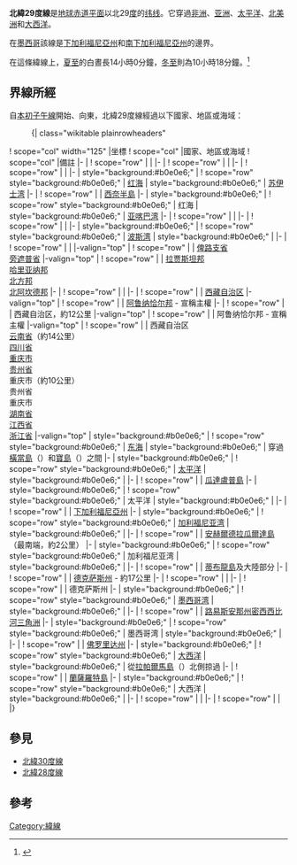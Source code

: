 {{NoteTA
|G1=Toponym
}}
{{Location map-line|lat=29}}
{{kml}}
'''北緯29度線'''是[[地球|地球]][[赤道|赤道平面]]以北29[[度_(角)|度]]的[[纬线|纬线]]。它穿過[[非洲|非洲]]、[[亚洲|亚洲]]、[[太平洋|太平洋]]、[[北美洲|北美洲]]和[[大西洋|大西洋]]。

在[[墨西哥|墨西哥]]該線是[[下加利福尼亞州|下加利福尼亞州]]和[[南下加利福尼亞州|南下加利福尼亞州]]的邊界。

在這條緯線上，[[夏至|夏至]]的白晝長14小時0分鐘，[[冬至|冬至]]則為10小時18分鐘。<ref>{{cite web|title=Duration of Daylight|url=http://aa.usno.navy.mil/data/docs/Dur_OneYear.php|publisher=Astronomical Applications Department of the U.S. Naval Observatory|accessdate=2015-08-29|archive-date=2017-07-18|archive-url=https://web.archive.org/web/20170718031549/http://aa.usno.navy.mil/data/docs/Dur_OneYear.php|dead-url=no}}{{en}}</ref>

== 界線所經 ==
自[[本初子午線|本初子午線]]開始、向東，北緯29度線經過以下國家、地區或海域：

:{| class="wikitable plainrowheaders"
! scope="col" width="125" |坐標
! scope="col" |國家、地區或海域
! scope="col" |備註
|-
| {{Coord|29|0|N|0|0|E|type:landmark|name=本初子午線}}
! scope="row" | {{DZA}}
|
|-
| {{Coord|29|0|N|9|52|E|type:country|name=利比亞}}
! scope="row" | {{LBY}}
|
|-
| {{Coord|29|0|N|25|0|E|type:country|name=埃及}}
! scope="row" | {{EGY}}
|
|-
| style="background:#b0e0e6;" | {{Coord|29|0|N|32|37|E|type:waterbody|name=紅海}}
! scope="row" style="background:#b0e0e6;" | [[红海|红海]]
| style="background:#b0e0e6;" | [[苏伊士湾|苏伊士湾]]
|-
| {{Coord|29|0|N|33|11|E|type:country|name=埃及}}
! scope="row" | {{EGY}}
| [[西奈半島|西奈半島]]
|-
| style="background:#b0e0e6;" | {{Coord|29|0|N|34|41|E|type:waterbody|name=紅海}}
! scope="row" style="background:#b0e0e6;" | 红海
| style="background:#b0e0e6;" | [[亚喀巴湾|亚喀巴湾]]
|-
| {{Coord|29|0|N|34|52|E|type:country|name=沙烏地阿拉伯}}
! scope="row" | {{SAU}}
|
|-
| {{Coord|29|0|N|47|27|E|type:country|name=科威特}}
! scope="row" | {{KWT}}
|
|-
| style="background:#b0e0e6;" | {{Coord|29|0|N|48|10|E|type:waterbody|name=波斯灣}}
! scope="row" style="background:#b0e0e6;" | [[波斯湾|波斯湾]]
| style="background:#b0e0e6;" |
|-
| {{Coord|29|0|N|50|56|E|type:country|name=伊朗}}
! scope="row" | {{IRN}}
|
|-valign="top"
| {{Coord|29|0|N|61|31|E|type:country|name=巴基斯坦}}
! scope="row" | {{PAK}}
| [[俾路支省|俾路支省]]<br/> [[旁遮普省|旁遮普省]]
|-valign="top"
| {{Coord|29|0|N|72|51|E|type:country|name=印度}}
! scope="row" | {{IND}}
| [[拉贾斯坦邦|拉贾斯坦邦]]<br/> [[哈里亚纳邦|哈里亚纳邦]]<br/> [[北方邦|北方邦]]<br/> [[北阿坎德邦|北阿坎德邦]]
|-
| {{Coord|29|0|N|80|8|E|type:country|name=尼泊爾}}
! scope="row" | {{NPL}}
|
|-
| {{Coord|29|0|N|84|9|E|type:country|name=中國}}
! scope="row" | {{CHN}}
| [[西藏自治区|西藏自治区]]
|-valign="top"
| {{Coord|29|0|N|94|10|E|type:country|name=印度}}
! scope="row" | {{IND}}
| [[阿鲁纳恰尔邦|阿鲁纳恰尔邦]] - {{CHN}}宣稱主權
|-
| {{Coord|29|0|N|96|11|E|type:country|name=中國}}
! scope="row" | {{CHN}}
| 西藏自治区，約12公里
|-valign="top"
| {{Coord|29|0|N|96|18|E|type:country|name=印度}}
! scope="row" | {{IND}}
| 阿鲁纳恰尔邦 - {{CHN}}宣稱主權
|-valign="top"
| {{Coord|29|0|N|96|29|E|type:country|name=中國}}
! scope="row" | {{CHN}}
| 西藏自治区 <br/> [[云南省|云南省]]（約14公里）<br/> [[四川省|四川省]] <br/> [[重庆市|重庆市]] <br/> [[贵州省|贵州省]] <br/> 重庆市（約10公里） <br/> 贵州省 <br/> 重庆市 <br/> [[湖南省|湖南省]] <br/> [[江西省|江西省]] <br/> [[浙江省|浙江省]]
|-valign="top"
| style="background:#b0e0e6;" | {{Coord|29|0|N|121|41|E|type:waterbody|name=東海}}
! scope="row" style="background:#b0e0e6;" | [[东海|东海]]
| style="background:#b0e0e6;" | 穿過{{JPN}}[[橫當島|橫當島]]（{{Coord|28|50|N|129|00|E|type:isle|name=Kaminonejima}}）和[[寶島_(日本)|寶島]]（{{Coord|29|7|N|129|13|E|type:isle|name=Kaminonejima}}）之間
|-
| style="background:#b0e0e6;" | {{Coord|29|0|N|129|7|E|type:waterbody|name=太平洋}}
! scope="row" style="background:#b0e0e6;" | [[太平洋|太平洋]]
| style="background:#b0e0e6;" |
|-
| {{Coord|29|0|N|118|23|W|type:country|name=墨西哥}}
! scope="row" | {{MEX}}
| [[瓜達盧普島|瓜達盧普島]]
|-
| style="background:#b0e0e6;" | {{Coord|29|0|N|118|18|W|type:waterbody|name=太平洋}}
! scope="row" style="background:#b0e0e6;" | 太平洋
| style="background:#b0e0e6;" |
|-
| {{Coord|29|0|N|114|36|W|type:country|name=墨西哥}}
! scope="row" | {{MEX}}
| [[下加利福尼亞州|下加利福尼亞州]]
|-
| style="background:#b0e0e6;" | {{Coord|29|0|N|113|33|W|type:waterbody|name=加利福尼亞灣}}
! scope="row" style="background:#b0e0e6;" | [[加利福尼亚湾|加利福尼亚湾]]
| style="background:#b0e0e6;" |
|-
| {{Coord|29|0|N|113|8|W|type:country|name=墨西哥}}
! scope="row" | {{MEX}}
| [[安赫爾德拉瓜爾達島|安赫爾德拉瓜爾達島]]（最南端，約2公里）
|-
| style="background:#b0e0e6;" | {{Coord|29|0|N|113|7|W|type:waterbody|name=加利福尼亞灣}}
! scope="row" style="background:#b0e0e6;" | 加利福尼亚湾
| style="background:#b0e0e6;" |
|-
| {{Coord|29|0|N|112|30|W|type:country|name=墨西哥}}
! scope="row" | {{MEX}}
| [[蒂布龍島|蒂布龍島]]及大陸部分
|-
| {{Coord|29|0|N|103|17|W|type:country|name=美國}}
! scope="row" | {{USA}} 
| [[德克萨斯州|德克萨斯州]] - 約17公里
|-
| {{Coord|29|0|N|103|7|W|type:country|name=墨西哥}}
! scope="row" | {{MEX}}
|
|-
| {{Coord|29|0|N|100|39|W|type:country|name=美國}}
! scope="row" | {{USA}}
| 德克萨斯州
|-
| style="background:#b0e0e6;" | {{Coord|29|0|N|95|13|W|type:waterbody|name=墨西哥灣}}
! scope="row" style="background:#b0e0e6;" | [[墨西哥湾|墨西哥湾]]
| style="background:#b0e0e6;" |
|-
| {{Coord|29|0|N|89|22|W|type:country|name=美國}}
! scope="row" | {{USA}} 
| [[路易斯安那州|路易斯安那州]][[密西西比河三角洲|密西西比河三角洲]]
|-
| style="background:#b0e0e6;" | {{Coord|29|0|N|89|9|W|type:waterbody|name=墨西哥灣}}
! scope="row" style="background:#b0e0e6;" | 墨西哥湾
| style="background:#b0e0e6;" |
|-
| {{Coord|29|0|N|82|46|W|type:country|name=美國}}
! scope="row" | {{USA}} 
| [[佛罗里达州|佛罗里达州]]
|-
| style="background:#b0e0e6;" | {{Coord|29|0|N|80|52|W|type:waterbody|name=大西洋}}
! scope="row" style="background:#b0e0e6;" | [[大西洋|大西洋]]
| style="background:#b0e0e6;" | 從{{ESP}}[[拉帕爾馬島|拉帕爾馬島]]（{{Coord|28|51|N|17|54|W|type:isle|name=La Palma}}）北側掠過
|-
| {{Coord|29|0|N|13|49|W|type:country|name=西班牙}}
! scope="row" | {{ESP}}
| [[蘭薩羅特島|蘭薩羅特島]]
|-
| style="background:#b0e0e6;" | {{Coord|29|0|N|13|29|W|type:waterbody|name=大西洋}}
! scope="row" style="background:#b0e0e6;" | 大西洋
| style="background:#b0e0e6;" |
|-
| {{Coord|29|0|N|10|33|W|type:country|name=摩洛哥}}
! scope="row" | {{MAR}}
|
|-
| {{Coord|29|0|N|8|14|W|type:country|name=阿爾及利亞}}
! scope="row" | {{DZA}}
|
|}

== 參見 ==
*[[北緯30度線|北緯30度線]]
*[[北緯28度線|北緯28度線]]

== 參考 ==
{{reflist}}

{{geographical coordinates|state=collapsed}}

[[Category:緯線|Category:緯線]]